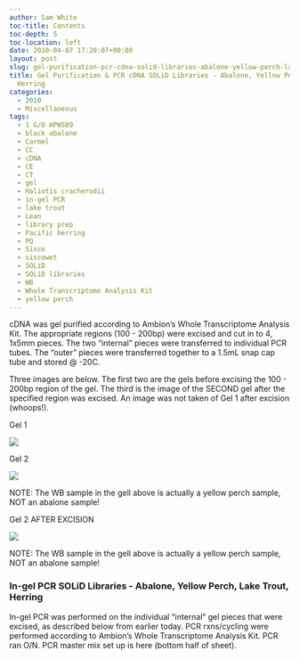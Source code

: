 ```yaml
---
author: Sam White
toc-title: Contents
toc-depth: 5
toc-location: left
date: 2010-04-07 17:20:07+00:00
layout: post
slug: gel-purification-pcr-cdna-solid-libraries-abalone-yellow-perch-lake-trout-herring
title: Gel Purification & PCR cDNA SOLiD Libraries - Abalone, Yellow Perch, Lake Trout,
  Herring
categories:
  - 2010
  - Miscellaneous
tags:
  - 1 G/O HPWS09
  - black abalone
  - Carmel
  - CC
  - cDNA
  - CE
  - CT
  - gel
  - Haliotis cracherodii
  - in-gel PCR
  - lake trout
  - Lean
  - library prep
  - Pacific herring
  - PQ
  - Sisco
  - siscowet
  - SOLiD
  - SOLiD libraries
  - WB
  - Whole Transcriptome Analysis Kit
  - yellow perch
---
```


cDNA was gel purified according to Ambion's Whole Transcriptome Analysis Kit. The appropriate regions (100 - 200bp) were excised and cut in to 4, 1x5mm pieces. The two "internal" pieces were transferred to individual PCR tubes. The "outer" pieces were transferred together to a 1.5mL snap cap tube and stored @ -20C.

Three images are below. The first two are the gels before excising the 100 - 200bp region of the gel. The third is the image of the SECOND gel after the specified region was excised. An image was not taken of Gel 1 after excision (whoops!).

Gel 1

![](https://eagle.fish.washington.edu/Arabidopsis/20100407-01.jpg)



Gel 2

![](https://eagle.fish.washington.edu/Arabidopsis/20100407-02.jpg)

NOTE: The WB sample in the gell above is actually a yellow perch sample, NOT an abalone sample!



Gel 2 AFTER EXCISION

![](https://eagle.fish.washington.edu/Arabidopsis/20100407-03.jpg)

NOTE: The WB sample in the gell above is actually a yellow perch sample, NOT an abalone sample!





### In-gel PCR SOLiD Libraries - Abalone, Yellow Perch, Lake Trout, Herring



In-gel PCR was performed on the individual "internal" gel pieces that were excised, as described below from earlier today. PCR rxns/cycling were performed according to Ambion's Whole Transcriptome Analysis Kit. PCR ran O/N. PCR master mix set up is here (bottom half of sheet).
